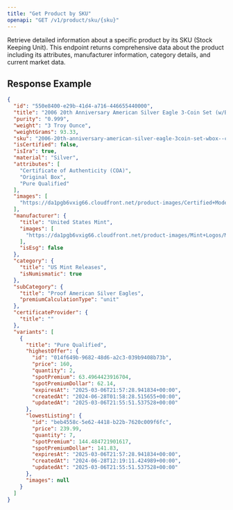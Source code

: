 ```yaml
---
title: "Get Product by SKU"
openapi: "GET /v1/product/sku/{sku}"
---
```


Retrieve detailed information about a specific product by its SKU (Stock Keeping Unit). This endpoint returns comprehensive data about the product including its attributes, manufacturer information, category details, and current market data.

## Response Example

```json
{
  "id": "550e8400-e29b-41d4-a716-446655440000",
  "title": "2006 20th Anniversary American Silver Eagle 3-Coin Set (w/Box & COA)",
  "purity": "0.999",
  "weight": "3 Troy Ounce",
  "weightGrams": 93.33,
  "sku": "2006-20th-anniversary-american-silver-eagle-3coin-set-wbox--coa-000421",
  "isCertified": false,
  "isIra": true,
  "material": "Silver",
  "attributes": [
    "Certificate of Authenticity (COA)",
    "Original Box",
    "Pure Qualified"
  ],
  "images": [
    "https://da1pgb6vxig66.cloudfront.net/product-images/Certified+Moderns/2006+ASE+Set.png"
  ],
  "manufacturer": {
    "title": "United States Mint",
    "images": [
      "https://da1pgb6vxig66.cloudfront.net/product-images/Mint+Logos/Mint.png"
    ],
    "isEsg": false
  },
  "category": {
    "title": "US Mint Releases",
    "isNumismatic": true
  },
  "subCategory": {
    "title": "Proof American Silver Eagles",
    "premiumCalculationType": "unit"
  },
  "certificateProvider": {
    "title": ""
  },
  "variants": [
    {
      "title": "Pure Qualified",
      "highestOffer": {
        "id": "014f649b-9682-48d6-a2c3-039b9408b73b",
        "price": 160,
        "quantity": 2,
        "spotPremium": 63.4964423916704,
        "spotPremiumDollar": 62.14,
        "expiresAt": "2025-03-06T21:57:28.941834+00:00",
        "createdAt": "2024-06-28T01:58:28.515655+00:00",
        "updatedAt": "2025-03-06T21:55:51.537528+00:00"
      },
      "lowestListing": {
        "id": "beb4558c-5e62-4418-b22b-7620c009f6fc",
        "price": 239.99,
        "quantity": 7,
        "spotPremium": 144.484721901617,
        "spotPremiumDollar": 141.83,
        "expiresAt": "2025-03-06T21:57:28.941834+00:00",
        "createdAt": "2024-06-28T12:19:11.424989+00:00",
        "updatedAt": "2025-03-06T21:55:51.537528+00:00"
      },
      "images": null
    }
  ]
}
```
